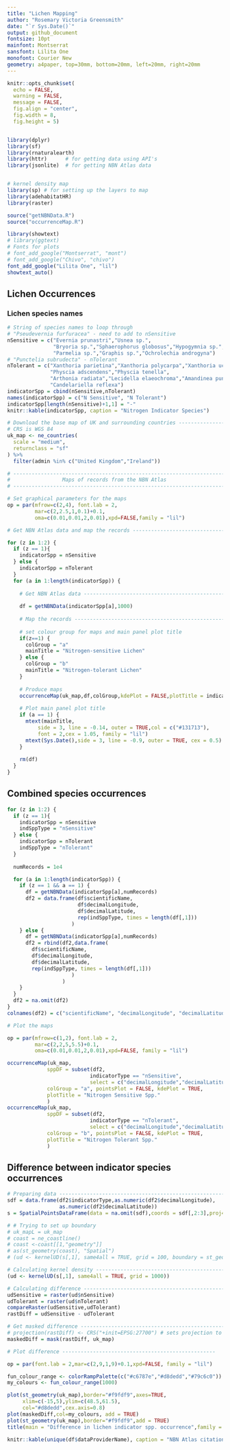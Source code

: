 ```yaml
---
title: "Lichen Mapping"
author: "Rosemary Victoria Greensmith"
date: "`r Sys.Date()`"
output: github_document
fontsize: 10pt
mainfont: Montserrat
sansfont: Lilita One
monofont: Courier New
geometry: a4paper, top=30mm, bottom=20mm, left=20mm, right=20mm
---
```


```r
knitr::opts_chunk$set(
  echo = FALSE,
  warning = FALSE,
  message = FALSE,
  fig.align = "center",
  fig.width = 8,
  fig.height = 5)


library(dplyr)
library(sf)
library(rnaturalearth)
library(httr)      # for getting data using API's
library(jsonlite)  # for getting NBN Atlas data


# kernel density map
library(sp) # for setting up the layers to map
library(adehabitatHR)
library(raster)

source("getNBNData.R")
source("occurrenceMap.R")

library(showtext)
# library(ggtext)
# Fonts for plots
# font_add_google("Montserrat", "mont")
# font_add_google("Chivo", "chivo")
font_add_google("Lilita One", "lil")
showtext_auto()
```


## Lichen Occurrences
### Lichen species names

```r
# String of species names to loop through
# "Pseudevernia furfuracea" - need to add to nSensitive
nSensitive = c("Evernia prunastri","Usnea sp.",
               "Bryoria sp.","Sphaerophorus globosus","Hypogymnia sp.",
               "Parmelia sp.","Graphis sp.","Ochrolechia androgyna")
# "Punctelia subrudecta" - nTolerant
nTolerant = c("Xanthoria parietina","Xanthoria polycarpa","Xanthoria ucrainica",
              "Physcia adscendens","Physcia tenella",
              "Arthonia radiata","Lecidella elaeochroma","Amandinea punctata",
              "Candelariella reflexa")
indicatorSpp = cbind(nSensitive,nTolerant)
names(indicatorSpp) = c("N Sensitive", "N Tolerant")
indicatorSpp[length(nSensitive)+1,1] = "-"
knitr::kable(indicatorSpp, caption = "Nitrogen Indicator Species")
```

<!-- ### Base map -->

```r
# Download the base map of UK and surrounding countries --------------------
# CRS is WGS 84
uk_map <- ne_countries(
  scale = "medium",
  returnclass = "sf"
) %>%
  filter(admin %in% c("United Kingdom","Ireland"))

```


<!-- This code displays the raw NBN Atlas data on maps. -->

```r
# --------------------------------------------------------------------------
#                 Maps of records from the NBN Atlas
# --------------------------------------------------------------------------

# Set graphical parameters for the maps
op = par(mfrow=c(2,4), font.lab = 2,
         mar=c(2,2.5,1,0.1)+0.1,
         oma=c(0.01,0.01,2,0.01),xpd=FALSE,family = "lil")

# Get NBN Atlas data and map the records ----------------------------------

for (z in 1:2) {
  if (z == 1){
    indicatorSpp = nSensitive
  } else {
    indicatorSpp = nTolerant
  }
  for (a in 1:length(indicatorSpp)) {
    
    # Get NBN Atlas data --------------------------------------------------
    
    df = getNBNData(indicatorSpp[a],1000)
    
    # Map the records -----------------------------------------------------
    
    # set colour group for maps and main panel plot title
    if(z==1) {
      colGroup = "a"
      mainTitle = "Nitrogen-sensitive Lichen"
    } else {
      colGroup = "b"
      mainTitle = "Nitrogen-tolerant Lichen"
    }
  
    # Produce maps
    occurrenceMap(uk_map,df,colGroup,kdePlot = FALSE,plotTitle = indicatorSpp[a])
    
    # Plot main panel plot title
    if (a == 1) {
      mtext(mainTitle,
          side = 3, line = -0.14, outer = TRUE,col = c("#131713"),
          font = 2,cex = 1.05, family = "lil")
      mtext(Sys.Date(),side = 3, line = -0.9, outer = TRUE, cex = 0.5)
    }
    
    rm(df)
  }
}

```

## Combined species occurrences

```r

for (z in 1:2) {
  if (z == 1){
    indicatorSpp = nSensitive
    indSppType = "nSensitive"
  } else {
    indicatorSpp = nTolerant
    indSppType = "nTolerant"
  }
  
  numRecords = 1e4

  for (a in 1:length(indicatorSpp)) {
    if (z == 1 && a == 1) {
      df = getNBNData(indicatorSpp[a],numRecords)
      df2 = data.frame(df$scientificName,
                       df$decimalLongitude,
                       df$decimalLatitude,
                       rep(indSppType, times = length(df[,1]))
                     )
    } else {
      df = getNBNData(indicatorSpp[a],numRecords)
      df2 = rbind(df2,data.frame(
        df$scientificName,
        df$decimalLongitude,
        df$decimalLatitude,
        rep(indSppType, times = length(df[,1]))
                     )
                  )
    }
  }
  df2 = na.omit(df2)
}
colnames(df2) = c("scientificName", "decimalLongitude", "decimalLatitude", "indicatorType")

```


```r

# Plot the maps

op = par(mfrow=c(1,2), font.lab = 2,
         mar=c(2,2,5,5.5)+0.1,
         oma=c(0.01,0.01,2,0.01),xpd=FALSE, family = "lil")

occurrenceMap(uk_map,
             sppDF = subset(df2,
                           indicatorType == "nSensitive",
                           select = c("decimalLongitude","decimalLatitude")),
             colGroup = "a", pointsPlot = FALSE, kdePlot = TRUE,
             plotTitle = "Nitrogen Sensitive Spp."
             )
occurrenceMap(uk_map,
             sppDF = subset(df2,
                           indicatorType == "nTolerant",
                           select = c("decimalLongitude","decimalLatitude")),
             colGroup = "b", pointsPlot = FALSE, kdePlot = TRUE,
             plotTitle = "Nitrogen Tolerant Spp."
             )

```

## Difference between indicator species occurrences

```r
# Preparing data ----------------------------------------------------------
sdf = data.frame(df2$indicatorType,as.numeric(df2$decimalLongitude),
                 as.numeric(df2$decimalLatitude))
s = SpatialPointsDataFrame(data = na.omit(sdf),coords = sdf[,2:3],proj4string = CRS("EPSG:4326"))

# # Trying to set up boundary
# uk_mapL = uk_map
# coast = ne_coastline()
# coast <-coast[[1,"geometry"]]
# as(st_geometry(coast), "Spatial")
# (ud <- kernelUD(s[,1], same4all = TRUE, grid = 100, boundary = st_geometry(coast)))

# Calculating kernel density ----------------------------------------------
(ud <- kernelUD(s[,1], same4all = TRUE, grid = 1000))

# Calculating difference --------------------------------------------------
udSensitive = raster(ud$nSensitive)
udTolerant = raster(ud$nTolerant)
compareRaster(udSensitive,udTolerant)
rastDiff = udSensitive - udTolerant

# Get masked difference --------------------------------------------------
# projection(rastDiff) <- CRS("+init=EPSG:27700") # sets projection to British National Grid
maskedDiff = mask(rastDiff, uk_map)

# Plot difference --------------------------------------------------

op = par(font.lab = 2,mar=c(2,9,1,9)+0.1,xpd=FALSE, family = "lil")

fun_colour_range <- colorRampPalette(c("#c6787e","#d8dedd","#79c6c0"))   
my_colours <- fun_colour_range(1000)

plot(st_geometry(uk_map),border="#f9fdf9",axes=TRUE,
     xlim=c(-15,5),ylim=c(48.5,61.5),
     col="#d8dedd",cex.axis=0.8)
plot(maskedDiff,col=my_colours, add = TRUE)
plot(st_geometry(uk_map),border="#f9fdf9",add = TRUE)
title(main = "Difference in lichen indicator spp. occurrence",family = "lil",cex.main = 1.1,line = -1)

```

```r
knitr::kable(unique(df$dataProviderName), caption = "NBN Atlas citations")
```